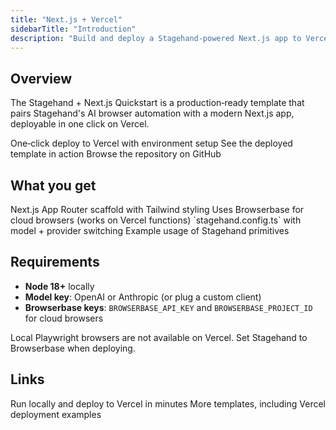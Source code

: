 ```yaml
---
title: "Next.js + Vercel"
sidebarTitle: "Introduction"
description: "Build and deploy a Stagehand‑powered Next.js app to Vercel"
---
```


## Overview

The Stagehand + Next.js Quickstart is a production‑ready template that pairs Stagehand's AI browser automation with a modern Next.js app, deployable in one click on Vercel.

<CardGroup cols={3}>
  <Card title="Deploy Template" icon="rocket" href="https://vercel.com/templates/ai/stagehand-next-js-quickstart">
    One‑click deploy to Vercel with environment setup
  </Card>

  <Card title="Live Demo" icon="globe" href="https://stagehand-nextjs-quickstart.vercel.app">
    See the deployed template in action
  </Card>

  <Card title="Source Code" icon="github" href="https://github.com/browserbase/stagehand-nextjs-quickstart">
    Browse the repository on GitHub
  </Card>
</CardGroup>

## What you get

<CardGroup cols={2}>
  <Card title="App Router project" icon="browser">
    Next.js App Router scaffold with Tailwind styling
  </Card>
  <Card title="Server‑safe automation" icon="shield-check">
    Uses Browserbase for cloud browsers (works on Vercel functions)
  </Card>
  <Card title="Prewired config" icon="gear">
    `stagehand.config.ts` with model + provider switching
  </Card>
  <Card title="Automation ready" icon="robot">
    Example usage of Stagehand primitives
  </Card>
</CardGroup>

## Requirements

- **Node 18+** locally
- **Model key**: OpenAI or Anthropic (or plug a custom client)
- **Browserbase keys**: `BROWSERBASE_API_KEY` and `BROWSERBASE_PROJECT_ID` for cloud browsers

<Tip>
Local Playwright browsers are not available on Vercel. Set Stagehand to Browserbase when deploying.
</Tip>

## Links

<CardGroup cols={2}>
  <Card title="Quickstart" icon="rocket" href="/integrations/vercel/quickstart">
    Run locally and deploy to Vercel in minutes
  </Card>
  <Card title="TypeScript Quickstart" icon="code" href="/first-steps/quickstart">
    More templates, including Vercel deployment examples
  </Card>
</CardGroup>

